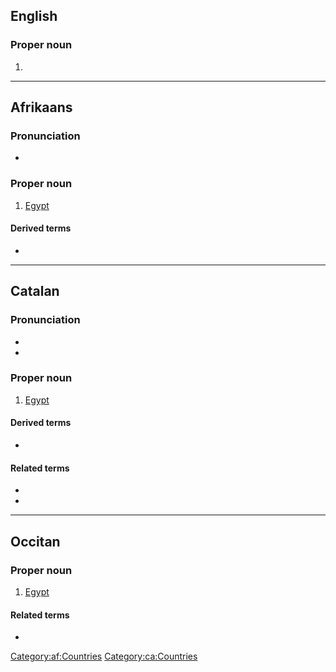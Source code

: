 {{also|Ēģipte|Ēģiptē}}
==English==

===Proper noun===
{{en-proper noun}}

# {{obsolete spelling of|en|Egypt}}

----

==Afrikaans==
{{wp|lang=af}}

===Pronunciation===
* {{audio|af|LL-Q14196 (afr)-Oesjaar-Egipte.wav|Audio}}

===Proper noun===
{{head|af|proper noun}}

# [[Egypt]]

====Derived terms====
* {{l|af|Egiptenaar}}

[[Category:af:Countries]]

----

==Catalan==
{{wikipedia|lang=ca}}

===Pronunciation===
* {{ca-IPA}}
* {{audio|ca|LL-Q7026 (cat)-Millars-Egipte.wav|Audio (Valencian)}}

===Proper noun===
{{ca-proper noun|m}}

# [[Egypt]]

====Derived terms====
* {{l|ca|egiptologia}}

====Related terms====
* {{l|ca|egipci}}
* {{l|ca|egipcià}}

[[Category:ca:Countries]]

----

==Occitan==
{{wikipedia|lang=oc}}

===Proper noun===
{{oc-proper noun|m}}

# [[Egypt]]

====Related terms====
* {{l|oc|egipcian}}

{{c|oc|Countries}}
